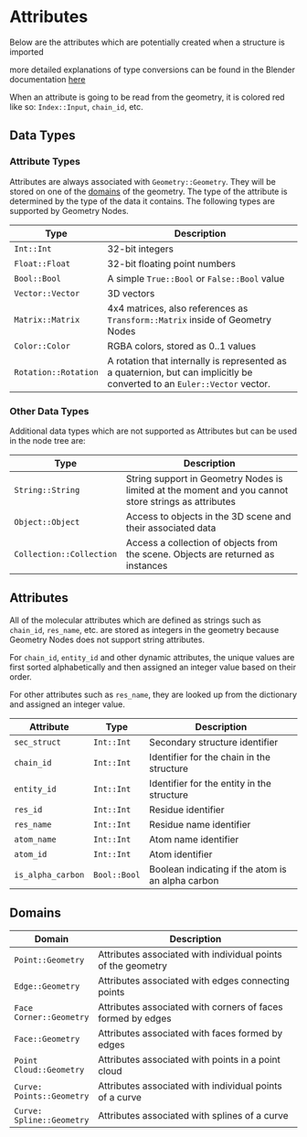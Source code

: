 # Attributes

Below are the attributes which are potentially created when a structure is imported

more detailed explanations of type conversions can be found in the Blender documentation [here](https://docs.blender.org/manual/en/latest/modeling/geometry_nodes/attributes_reference.html)

When an attribute is going to be read from the geometry, it is colored red like so: `Index::Input`, `chain_id`, etc.

## Data Types

### Attribute Types
Attributes are always associated with `Geometry::Geometry`.
They will be stored on one of the [domains](#domains) of the geometry.
The type of the attribute is determined by the type of the data it contains.
The following types are supported by Geometry Nodes.

| Type | Description |
|-------------------|-----------------------------------------------------|
| `Int::Int` | 32-bit integers |
| `Float::Float` | 32-bit floating point numbers |
| `Bool::Bool` | A simple `True::Bool` or `False::Bool` value |
| `Vector::Vector` | 3D vectors |
| `Matrix::Matrix` | 4x4 matrices, also references as `Transform::Matrix` inside of Geometry Nodes|
| `Color::Color` | RGBA colors, stored as 0..1 values |
| `Rotation::Rotation` | A rotation that internally is represented as a quaternion, but can implicitly be converted to an `Euler::Vector` vector. |

### Other Data Types

Additional data types which are not supported as Attributes but can be used in the node tree are:

| Type | Description |
|-------------------|-----------------------------------------------------|
| `String::String` | String support in Geometry Nodes is limited at the moment and you cannot store strings as attributes |
| `Object::Object` | Access to objects in the 3D scene and their associated data |
| `Collection::Collection` | Access a collection of objects from the scene. Objects are returned as instances |

## Attributes

All of the molecular attributes which are defined as strings such as `chain_id`, `res_name`, etc. are stored as integers in the geometry because Geometry Nodes does not support string attributes.

For `chain_id`, `entity_id` and other dynamic attributes, the unique values are first sorted alphabetically and then assigned an integer value based on their order.

For other attributes such as `res_name`, they are looked up from the dictionary and assigned an integer value.

| Attribute | Type | Description |
|--------------|--------------|--------------------------------------------|
| `sec_struct` | `Int::Int` | Secondary structure identifier |
| `chain_id` | `Int::Int` | Identifier for the chain in the structure |
| `entity_id` | `Int::Int` | Identifier for the entity in the structure |
| `res_id` | `Int::Int` | Residue identifier |
| `res_name` | `Int::Int` | Residue name identifier |
| `atom_name` | `Int::Int` | Atom name identifier |
| `atom_id` | `Int::Int` | Atom identifier |
| `is_alpha_carbon` | `Bool::Bool` | Boolean indicating if the atom is an alpha carbon |

## Domains {#domains}

| Domain | Description |
|-----------------|-------------------------------------------------------|
| `Point::Geometry` | Attributes associated with individual points of the geometry |
| `Edge::Geometry` | Attributes associated with edges connecting points |
| `Face Corner::Geometry` | Attributes associated with corners of faces formed by edges |
| `Face::Geometry` | Attributes associated with faces formed by edges |
| `Point Cloud::Geometry` | Attributes associated with points in a point cloud |
| `Curve: Points::Geometry` | Attributes associated with individual points of a curve |
| `Curve: Spline::Geometry` | Attributes associated with splines of a curve |